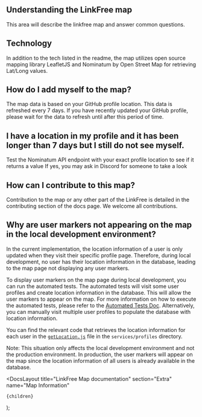 
## Understanding the LinkFree map

This area will describe the linkfree map and answer common questions.

## Technology

In addition to the tech listed in the <Link href="https://github.com/EddieHubCommunity/LinkFree/blob/main/README.md">readme</Link>, the map utilizes open source mapping library <Link href="https://leafletjs.com/">LeafletJS</Link> and <Link href="https://nominatim.openstreetmap.org/ui/search.html?q=">Nominatum</Link> by Open Street Map for retrieving Lat/Long values.

## How do I add myself to the map?

The map data is based on your <Link href="https://docs.github.com/en/account-and-profile/setting-up-and-managing-your-github-profile/customizing-your-profile/personalizing-your-profile#setting-your-location-and-time-zone">GitHub profile location</Link>. This data is refreshed every 7 days. If you have recently updated your GitHub profile, please wait for the data to refresh until after this period of time.

## I have a location in my profile and it has been longer than 7 days but I still do not see myself.

Test the <Link href="https://nominatim.openstreetmap.org/ui/search.html?q=">Nominatum API endpoint</Link> with your exact profile location to see if it returns a value
If yes, you may ask in Discord for someone to take a look

## How can I contribute to this map?

Contribution to the map or any other part of the LinkFree is detailed in the <Link href="/docs">contributing section</Link> of the docs page. We welcome all contributions.

## Why are user markers not appearing on the map in the local development environment?

In the current implementation, the location information of a user is only updated when they visit their specific profile page. Therefore, during local development, no user has their location information in the database, leading to the map page not displaying any user markers.

To display user markers on the map page during local development, you can run the automated tests. The automated tests will visit some user profiles and create location information in the database. This will allow the user markers to appear on the map. For more information on how to execute the automated tests, please refer to the [Automated Tests Doc](https://linkfree.eddiehub.io/docs/contributing/automated-tests). Alternatively, you can manually visit multiple user profiles to populate the database with location information.

You can find the relevant code that retrieves the location information for each user in the [`getLocation.js`](https://github.com/EddieHubCommunity/LinkFree/blob/main/services/profiles/getLocation.js) file in the `services/profiles` directory.

Note: This situation only affects the local development environment and not the production environment. In production, the user markers will appear on the map since the location information of all users is already available in the database.

  <DocsLayout
    title="LinkFree Map documentation"
    section="Extra"
    name="Map Information"
  >
    {children}
  </DocsLayout>
);
